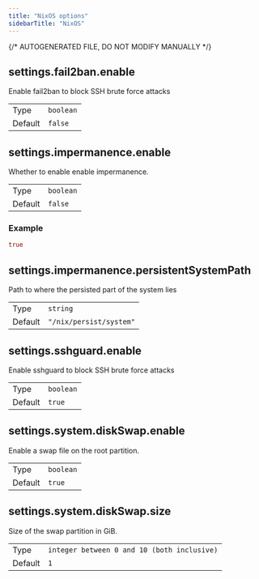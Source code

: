 ```yaml
---
title: "NixOS options"
sidebarTitle: "NixOS"
---
```

{/* AUTOGENERATED FILE, DO NOT MODIFY MANUALLY */}
## settings.fail2ban.enable

Enable fail2ban to block SSH brute force attacks

|   |   |
| --- | --- |
| Type | <code>boolean</code> |
| Default | <code>false</code> |


## settings.impermanence.enable

Whether to enable enable impermanence.

|   |   |
| --- | --- |
| Type | <code>boolean</code> |
| Default | <code>false</code> |
### Example
```nix
true
```


## settings.impermanence.persistentSystemPath

Path to where the persisted part of the system lies

|   |   |
| --- | --- |
| Type | <code>string</code> |
| Default | <code>"/nix/persist/system"</code> |


## settings.sshguard.enable

Enable sshguard to block SSH brute force attacks

|   |   |
| --- | --- |
| Type | <code>boolean</code> |
| Default | <code>true</code> |


## settings.system.diskSwap.enable

Enable a swap file on the root partition.

|   |   |
| --- | --- |
| Type | <code>boolean</code> |
| Default | <code>true</code> |


## settings.system.diskSwap.size

Size of the swap partition in GiB.

|   |   |
| --- | --- |
| Type | <code>integer between 0 and 10 (both inclusive)</code> |
| Default | <code>1</code> |


